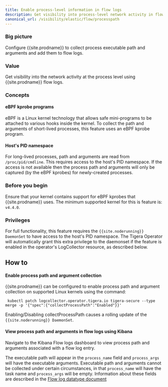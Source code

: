 ```yaml
---
title: Enable process-level information in flow logs
description: Get visibility into process-level network activity in flow logs.
canonical_url: /visibility/elastic/flow/processpath
---
```



### Big picture

Configure {{site.prodname}} to collect process executable path and arguments and add them to flow logs.

### Value

Get visibility into the network activity at the process level using {{site.prodname}} flow logs.

### Concepts

#### eBPF kprobe programs

eBPF is a Linux kernel technology that allows safe mini-programs to be attached to various hooks inside the kernel. To collect the path and arguments of short-lived processes, this feature uses an eBPF kprobe program.

#### Host's PID namespace

For long-lived processes, path and arguments are read from `/proc/pid/cmdline`.  This requires access to the host's PID namespace.  If the access is not available then the process path and arguments will only be captured (by the eBPF kprobes) for newly-created processes.

### Before you begin

Ensure that your kernel contains support for eBPF kprobes that {{site.prodname}} uses. The minimum supported
kernel for this is feature is: `v4.4.0`.

### Privileges

For full functionality, this feature requires the `{{site.noderunning}}` `DaemonSet` to have access to the host's PID namespace. The Tigera Operator will automatically grant this extra privilege to the daemonset if the feature is enabled in the operator's LogCollector resource, as described below.

## How to

#### Enable process path and argument collection

{{site.prodname}} can be configured to enable process path and argument collection on supported Linux kernels
using the command:

```
 kubectl patch logcollector.operator.tigera.io tigera-secure --type merge -p '{"spec":{"collectProcessPath":"Enabled"}}'
```

Enabling/Disabling collectProcessPath causes a rolling update of the `{{site.noderunning}} DaemonSet`.

#### View process path and arguments in flow logs using Kibana

Navigate to the Kibana Flow logs dashboard to view process path and arguments associated with a flow log entry.

The executable path will appear in the `process_name` field and `process_args` will have the executable arguments. Executable path
and arguments cannot be collected under certain circumstances, in that `process_name` will have the task name and `process_args`
will be empty. Information about these fields are described in the [Flow log datatype document](datatypes)


